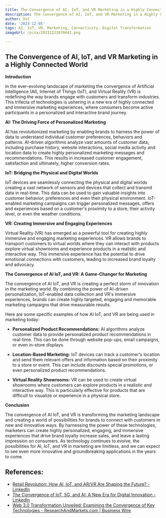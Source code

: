 ```yaml
---
title: The Convergence of AI, IoT, and VR Marketing in a Highly Connected World
description: The Convergence of AI, IoT, and VR Marketing in a Highly Connected World
author: Usf
date: '2023-12-05'
tags: AI, IoT, VR, Marketing, Connectivity, Digital Transformation
imageUrl: /pixa/20231223070441.png

---
```

## The Convergence of AI, IoT, and VR Marketing in a Highly Connected  World

**Introduction**

In the ever-evolving landscape of marketing the convergence of Artificial Intelligence (AI), Internet of Things (IoT), and Virtual Reality (VR) is redefining the way brands engage with customers and  transform industries.  This trifecta of technologies is ushering in a new era of highly connected  and immersive marketing experiences, where consumers become active  participants in a personalized and interactive brand  journey.

**AI: The Driving Force of Personalized Marketing**

AI has revolutionized  marketing by enabling brands to harness the power  of data to understand individual customer preferences, behaviors  and patterns. AI-driven  algorithms  analyze vast amounts of customer data, including purchase history, website interactions, social media activity and location data  to create highly personalized marketing  messages and recommendations. This results in  increased customer engagement, satisfaction and  ultimately, higher conversion rates.

**IoT: Bridging the Physical and Digital Worlds**

IoT devices are seamlessly connecting the physical and digital worlds creating  a vast network of sensors and devices that  collect and transmit data in real-time. This data  can be used  to gain valuable insights into customer behavior, preferences and even their physical environment. IoT-enabled marketing campaigns can trigger personalized messages, offers and experiences  based on a  customer's proximity to a store, their activity level, or even the weather conditions.

**VR: Creating Immersive and Engaging Experiences**

Virtual Reality (VR) has emerged as a powerful tool for creating highly immersive and engaging marketing experiences. VR allows brands to transport customers to virtual worlds where they  can  interact with products explore virtual  showrooms and experience  products in a realistic and interactive way. This immersive  experience has the potential to drive  emotional connections with customers, leading to increased brand  loyalty and advocacy.

**The  Convergence of AI IoT,  and VR: A Game-Changer for Marketing**

The convergence of AI IoT, and VR is creating  a perfect storm of innovation in the marketing world. By combining the power of AI-driven personalization, IoT-enabled data collection and VR's immersive experiences, brands can create highly  targeted, engaging and memorable marketing campaigns that drive measurable results.

Here are some specific examples of how  AI IoT, and VR are being used in marketing today:

* **Personalized Product  Recommendations:** AI algorithms analyze customer data to provide personalized  product recommendations  in real-time. This  can be done through website pop-ups, email campaigns, or even in-store displays.

* **Location-Based  Marketing:** IoT devices can track  a customer's location and send them relevant offers and information based on their proximity to a  store or event. This can include discounts special promotions, or even personalized product recommendations.

* **Virtual Reality Showrooms:** VR  can be used to  create virtual showrooms where customers can explore products in a realistic and interactive way. This is particularly effective for products  that are difficult to visualize or experience in a physical store.

**Conclusion**

The convergence of AI IoT, and VR  is transforming  the marketing landscape and creating a world of possibilities for brands to  connect with customers in new and innovative ways. By  harnessing the power  of these technologies, marketers can create highly  personalized, engaging, and immersive experiences  that drive brand loyalty increase sales, and leave a lasting impression on consumers. As technology continues to evolve, the possibilities for AI,  IoT,  and VR  in marketing are limitless, and we can expect to see even more innovative  and groundbreaking applications in the years to come.

## References:
- [Retail Revolution: How AI, IoT, and AR/VR Are Shaping the Future? - LinkedIn](https://www.linkedin.com/pulse/retail-revolution-how-ai-iot-arvr-shaping-future-fellowbot)
- [The Convergence of IoT, 5G, and AI: A New Era for Digital Innovation - LinkedIn](https://www.linkedin.com/pulse/convergence-iot-5g-ai-new-era-digital-innovation-alok-nayak-jjvac)
- [Web 3.0 Transformation Unveiled: Examining the Convergence of Key Technologies - ResearchAndMarkets.com | Business Wire](https://www.businesswire.com/news/home/20230915398067/en/Web-3.0-Transformation-Unveiled-Examining-the-Convergence-of-Key-Technologies---ResearchAndMarkets.com)
